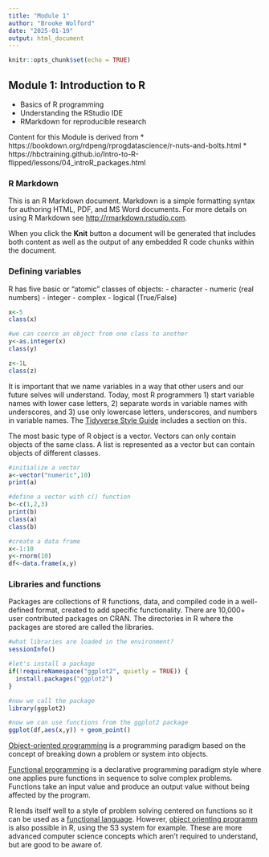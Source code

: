 ```yaml
---
title: "Module 1"
author: "Brooke Wolford"
date: "2025-01-19"
output: html_document
---
```


```r
knitr::opts_chunk$set(echo = TRUE)
```

## Module 1: Introduction to R

* Basics of R programming
* Understanding the RStudio IDE
* RMarkdown for reproducible research

Content for this Module is derived from
* https://bookdown.org/rdpeng/rprogdatascience/r-nuts-and-bolts.html
* https://hbctraining.github.io/Intro-to-R-flipped/lessons/04_introR_packages.html

### R Markdown
This is an R Markdown document. Markdown is a simple formatting syntax for authoring HTML, PDF, and MS Word documents. For more details on using R Markdown see <http://rmarkdown.rstudio.com>.

When you click the **Knit** button a document will be generated that includes both content as well as the output of any embedded R code chunks within the document. 

### Defining variables
R has five basic or “atomic” classes of objects:
- character
- numeric (real numbers)
- integer
- complex
- logical (True/False)

```r

x<-5
class(x)

#we can coerce an object from one class to another
y<-as.integer(x)
class(y)

z<-1L
class(z)
```

It is important that we name variables in a way that other users and our future selves will understand.  Today, most R programmers 1) start variable names with lower case letters, 2) separate words in variable names with underscores, and 3) use only lowercase letters, underscores, and numbers in variable names. The [Tidyverse Style Guide](https://style.tidyverse.org/syntax.html) includes a section on this.

The most basic type of R object is a vector. Vectors can only contain objects of the same class. A list is represented as a vector but can contain objects of different classes.

```r

#initialize a vector
a<-vector("numeric",10)
print(a)

#define a vector with c() function
b<-c(1,2,3)
print(b)
class(a)
class(b)

#create a data frame
x<-1:10
y<-rnorm(10)
df<-data.frame(x,y)

```


### Libraries and functions
Packages are collections of R functions, data, and compiled code in a well-defined format, created to add specific functionality. There are 10,000+ user contributed packages on CRAN. The directories in R where the packages are stored are called the libraries.

```r

#what libraries are loaded in the environment?
sessionInfo()

#let's install a package
if(!requireNamespace("ggplot2", quietly = TRUE)) {
  install.packages("ggplot2")
}

#now we call the package
library(ggplot2)

#now we can use functions from the ggplot2 package
ggplot(df,aes(x,y)) + geom_point()

```

[Object-oriented programming](https://www.turing.com/kb/object-oriented-programming-help-the-developers-to-code-better) is a programming paradigm based on the concept of breaking down a problem or system into objects.

[Functional programming](https://www.turing.com/kb/introduction-to-functional-programming) is a declarative programming paradigm style where one applies pure functions in sequence to solve complex problems. Functions take an input value and produce an output value without being affected by the program.

R lends itself well to a style of problem solving centered on functions so it can be used as a [functional language](https://adv-r.hadley.nz/oo.html). However, [object orienting programm](https://adv-r.hadley.nz/oo.html) is also possible in R, using the S3 system for example. These are more advanced computer science concepts which aren't required to understand, but are good to be aware of.



